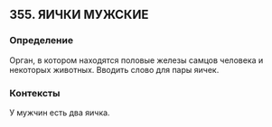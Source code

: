 ## 355. ЯИЧКИ МУЖСКИЕ
### Определение
Орган, в котором находятся половые железы самцов человека и некоторых животных. Вводить слово для пары яичек.

### Контексты
У мужчин есть два яичка.

